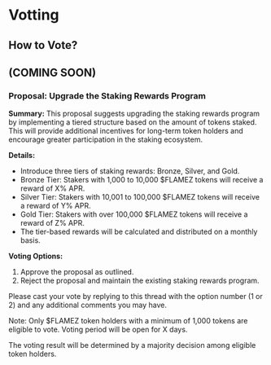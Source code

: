 # Votting

## How to Vote?

## (COMING SOON)

### Proposal: Upgrade the Staking Rewards Program

**Summary:** This proposal suggests upgrading the staking rewards program by implementing a tiered structure based on the amount of tokens staked. This will provide additional incentives for long-term token holders and encourage greater participation in the staking ecosystem.

**Details:**

- Introduce three tiers of staking rewards: Bronze, Silver, and Gold.
- Bronze Tier: Stakers with 1,000 to 10,000 $FLAMEZ tokens will receive a reward of X% APR.
- Silver Tier: Stakers with 10,001 to 100,000 $FLAMEZ tokens will receive a reward of Y% APR.
- Gold Tier: Stakers with over 100,000 $FLAMEZ tokens will receive a reward of Z% APR.
- The tier-based rewards will be calculated and distributed on a monthly basis.

**Voting Options:**

1. Approve the proposal as outlined.
2. Reject the proposal and maintain the existing staking rewards program.

Please cast your vote by replying to this thread with the option number (1 or 2) and any additional comments you may have.

Note: Only $FLAMEZ token holders with a minimum of 1,000 tokens are eligible to vote. Voting period will be open for X days.

The voting result will be determined by a majority decision among eligible token holders.